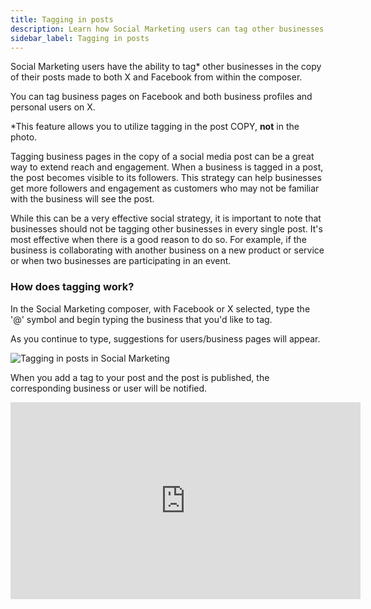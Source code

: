 ```yaml
---
title: Tagging in posts
description: Learn how Social Marketing users can tag other businesses in post content on both X (Twitter) and Facebook from within the composer.
sidebar_label: Tagging in posts
---
```


Social Marketing users have the ability to tag* other businesses in the copy of their posts made to both X and Facebook from within the composer.

You can tag business pages on Facebook and both business profiles and personal users on X.

*This feature allows you to utilize tagging in the post COPY, **not** in the photo.

Tagging business pages in the copy of a social media post can be a great way to extend reach and engagement. When a business is tagged in a post, the post becomes visible to its followers. This strategy can help businesses get more followers and engagement as customers who may not be familiar with the business will see the post.

While this can be a very effective social strategy, it is important to note that businesses should not be tagging other businesses in every single post. It's most effective when there is a good reason to do so. For example, if the business is collaborating with another business on a new product or service or when two businesses are participating in an event.

### How does tagging work?

In the Social Marketing composer, with Facebook or X selected, type the '@' symbol and begin typing the business that you'd like to tag.

As you continue to type, suggestions for users/business pages will appear.

![Tagging in posts in Social Marketing](./img/tagging-in-posts.png)

When you add a tag to your post and the post is published, the corresponding business or user will be notified.

<iframe src="https://www.loom.com/embed/54effd9b8ca54f07b47561a0085c6c9c" width="560" height="315" frameborder="0" allowFullScreen></iframe>